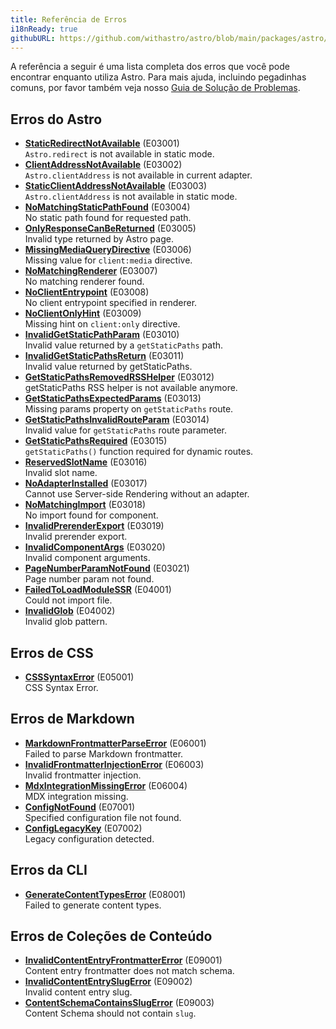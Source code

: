 ```yaml
---
title: Referência de Erros
i18nReady: true
githubURL: https://github.com/withastro/astro/blob/main/packages/astro/src/core/errors/errors-data.ts
---
```


A referência a seguir é uma lista completa dos erros que você pode encontrar enquanto utiliza Astro. Para mais ajuda, incluindo pegadinhas comuns, por favor também veja nosso [Guia de Solução de Problemas](/pt-br/guides/troubleshooting/).

## Erros do Astro

- [**StaticRedirectNotAvailable**](/pt-br/reference/errors/static-redirect-not-available/) (E03001)<br/>`Astro.redirect` is not available in static mode.
- [**ClientAddressNotAvailable**](/pt-br/reference/errors/client-address-not-available/) (E03002)<br/>`Astro.clientAddress` is not available in current adapter.
- [**StaticClientAddressNotAvailable**](/pt-br/reference/errors/static-client-address-not-available/) (E03003)<br/>`Astro.clientAddress` is not available in static mode.
- [**NoMatchingStaticPathFound**](/pt-br/reference/errors/no-matching-static-path-found/) (E03004)<br/>No static path found for requested path.
- [**OnlyResponseCanBeReturned**](/pt-br/reference/errors/only-response-can-be-returned/) (E03005)<br/>Invalid type returned by Astro page.
- [**MissingMediaQueryDirective**](/pt-br/reference/errors/missing-media-query-directive/) (E03006)<br/>Missing value for `client:media` directive.
- [**NoMatchingRenderer**](/pt-br/reference/errors/no-matching-renderer/) (E03007)<br/>No matching renderer found.
- [**NoClientEntrypoint**](/pt-br/reference/errors/no-client-entrypoint/) (E03008)<br/>No client entrypoint specified in renderer.
- [**NoClientOnlyHint**](/pt-br/reference/errors/no-client-only-hint/) (E03009)<br/>Missing hint on `client:only` directive.
- [**InvalidGetStaticPathParam**](/pt-br/reference/errors/invalid-get-static-path-param/) (E03010)<br/>Invalid value returned by a `getStaticPaths` path.
- [**InvalidGetStaticPathsReturn**](/pt-br/reference/errors/invalid-get-static-paths-return/) (E03011)<br/>Invalid value returned by getStaticPaths.
- [**GetStaticPathsRemovedRSSHelper**](/pt-br/reference/errors/get-static-paths-removed-rsshelper/) (E03012)<br/>getStaticPaths RSS helper is not available anymore.
- [**GetStaticPathsExpectedParams**](/pt-br/reference/errors/get-static-paths-expected-params/) (E03013)<br/>Missing params property on `getStaticPaths` route.
- [**GetStaticPathsInvalidRouteParam**](/pt-br/reference/errors/get-static-paths-invalid-route-param/) (E03014)<br/>Invalid value for `getStaticPaths` route parameter.
- [**GetStaticPathsRequired**](/pt-br/reference/errors/get-static-paths-required/) (E03015)<br/>`getStaticPaths()` function required for dynamic routes.
- [**ReservedSlotName**](/pt-br/reference/errors/reserved-slot-name/) (E03016)<br/>Invalid slot name.
- [**NoAdapterInstalled**](/pt-br/reference/errors/no-adapter-installed/) (E03017)<br/>Cannot use Server-side Rendering without an adapter.
- [**NoMatchingImport**](/pt-br/reference/errors/no-matching-import/) (E03018)<br/>No import found for component.
- [**InvalidPrerenderExport**](/pt-br/reference/errors/invalid-prerender-export/) (E03019)<br/>Invalid prerender export.
- [**InvalidComponentArgs**](/pt-br/reference/errors/invalid-component-args/) (E03020)<br/>Invalid component arguments.
- [**PageNumberParamNotFound**](/pt-br/reference/errors/page-number-param-not-found/) (E03021)<br/>Page number param not found.
- [**FailedToLoadModuleSSR**](/pt-br/reference/errors/failed-to-load-module-ssr/) (E04001)<br/>Could not import file.
- [**InvalidGlob**](/pt-br/reference/errors/invalid-glob/) (E04002)<br/>Invalid glob pattern.

## Erros de CSS

- [**CSSSyntaxError**](/pt-br/reference/errors/csssyntax-error/) (E05001)<br/>CSS Syntax Error.

## Erros de Markdown

- [**MarkdownFrontmatterParseError**](/pt-br/reference/errors/markdown-frontmatter-parse-error/) (E06001)<br/>Failed to parse Markdown frontmatter.
- [**InvalidFrontmatterInjectionError**](/pt-br/reference/errors/invalid-frontmatter-injection-error/) (E06003)<br/>Invalid frontmatter injection.
- [**MdxIntegrationMissingError**](/pt-br/reference/errors/mdx-integration-missing-error/) (E06004)<br/>MDX integration missing.
- [**ConfigNotFound**](/pt-br/reference/errors/config-not-found/) (E07001)<br/>Specified configuration file not found.
- [**ConfigLegacyKey**](/pt-br/reference/errors/config-legacy-key/) (E07002)<br/>Legacy configuration detected.

## Erros da CLI

- [**GenerateContentTypesError**](/pt-br/reference/errors/generate-content-types-error/) (E08001)<br/>Failed to generate content types.

## Erros de Coleções de Conteúdo

- [**InvalidContentEntryFrontmatterError**](/pt-br/reference/errors/invalid-content-entry-frontmatter-error/) (E09001)<br/>Content entry frontmatter does not match schema.
- [**InvalidContentEntrySlugError**](/pt-br/reference/errors/invalid-content-entry-slug-error/) (E09002)<br/>Invalid content entry slug.
- [**ContentSchemaContainsSlugError**](/pt-br/reference/errors/content-schema-contains-slug-error/) (E09003)<br/>Content Schema should not contain `slug`.

